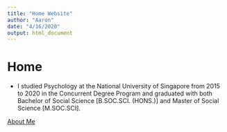 ```yaml
---
title: "Home Website"
author: "Aaron"
date: "4/16/2020"
output: html_document
---
```


# Home

* I studied Psychology at the National University of Singapore from 2015 to 2020 in the Concurrent Degree Program and graduated with both Bachelor of Social Science [B.SOC.SCI. (HONS.)] and Master of Social Science [M.SOC.SCI].

[About Me](~/about)